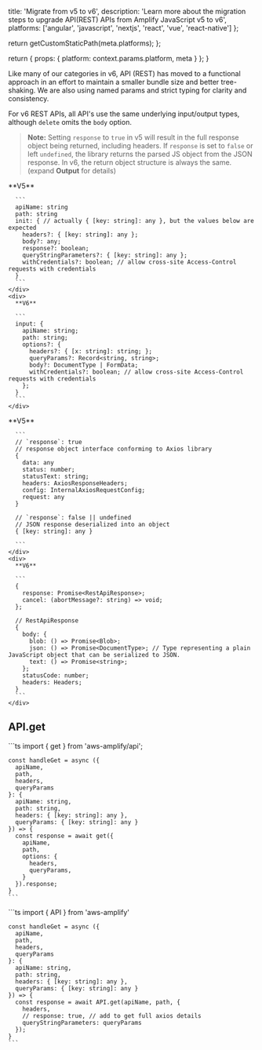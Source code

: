
  title: 'Migrate from v5 to v6',
  description: 'Learn more about the migration steps to upgrade API(REST) APIs from Amplify JavaScript v5 to v6',
  platforms: ['angular', 'javascript', 'nextjs', 'react', 'vue', 'react-native']
};

  return getCustomStaticPath(meta.platforms);
};

  return {
    props: {
      platform: context.params.platform,
      meta
    }
  };
}

Like many of our categories in v6, API (REST) has moved to a functional approach in an effort to maintain a smaller bundle size and better tree-shaking. We are also using named params and strict typing for clarity and consistency.

For v6 REST APIs, all API's use the same underlying input/output types, although `delete` omits the `body` option.

> **Note:** Setting `response` to `true` in v5 will result in the full response object being returned, including headers. If `response` is set to `false` or left `undefined`, the library returns the parsed JS object from the JSON response. In v6, the return object structure is always the same. (expand **Output** for details)

<Accordion title='Input' headingLevel='3'>
  <Columns columns={2}>
    <div>
      **V5**

      ```
      apiName: string
      path: string
      init: { // actually { [key: string]: any }, but the values below are expected
        headers?: { [key: string]: any };
        body?: any;
        response?: boolean;
        queryStringParameters?: { [key: string]: any };
        withCredentials?: boolean; // allow cross-site Access-Control requests with credentials
      }
      ```
    </div>
    <div>
      **V6**

      ```
      input: {
        apiName: string;
        path: string;
        options?: {
          headers?: { [x: string]: string; };
          queryParams?: Record<string, string>;
          body?: DocumentType | FormData;
          withCredentials?: boolean; // allow cross-site Access-Control requests with credentials
        };
      }
      ```
    </div>
  </Columns>
</Accordion>

<Accordion title='Output' headingLevel='3'>
  <Columns columns={2}>
    <div>
      **V5**

      ```
      // `response`: true
      // response object interface conforming to Axios library
      {
        data: any
        status: number;
        statusText: string;
        headers: AxiosResponseHeaders;
        config: InternalAxiosRequestConfig;
        request: any
      }

      // `response`: false || undefined
      // JSON response deserialized into an object
      { [key: string]: any }

      ```
    </div>
    <div>
      **V6**

      ```
      {
        response: Promise<RestApiResponse>;
        cancel: (abortMessage?: string) => void;
      };

      // RestApiResponse
      {
        body: {
          blob: () => Promise<Blob>;
          json: () => Promise<DocumentType>; // Type representing a plain JavaScript object that can be serialized to JSON.
          text: () => Promise<string>;
        };
        statusCode: number;
        headers: Headers;
      }
      ```
    </div>
  </Columns>
</Accordion>

## API.get

<BlockSwitcher>
  <Block name="V6">
    ```ts
    import { get } from 'aws-amplify/api';

    const handleGet = async ({
      apiName,
      path,
      headers,
      queryParams
    }: {
      apiName: string,
      path: string,
      headers: { [key: string]: any },
      queryParams: { [key: string]: any }
    }) => {
      const response = await get({
        apiName,
        path,
        options: {
          headers,
          queryParams,
        }
      }).response;
    }
    ```
  </Block>
  <Block name="V5">
    ```ts
    import { API } from 'aws-amplify'

    const handleGet = async ({
      apiName,
      path,
      headers,
      queryParams
    }: {
      apiName: string,
      path: string,
      headers: { [key: string]: any },
      queryParams: { [key: string]: any }
    }) => {
      const response = await API.get(apiName, path, {
        headers,
        // response: true, // add to get full axios details
        queryStringParameters: queryParams
      });
    }
    ```
  </Block>
</BlockSwitcher>

